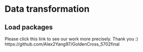 # Data transformation

## Load packages

Please click this link to see our work more precisely. Thank you :)
https://github.com/Alex2Yang97/GoldenCross_5702final

